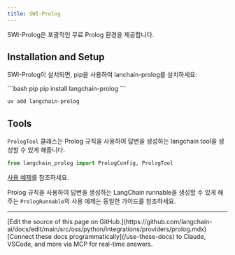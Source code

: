 ```yaml
---
title: SWI-Prolog
---
```


SWI-Prolog은 포괄적인 무료 Prolog 환경을 제공합니다.

## Installation and Setup

SWI-Prolog이 설치되면, pip을 사용하여 lanchain-prolog를 설치하세요:

<CodeGroup>
```bash pip
pip install langchain-prolog
```

```bash uv
uv add langchain-prolog
```
</CodeGroup>

## Tools

`PrologTool` 클래스는 Prolog 규칙을 사용하여 답변을 생성하는 langchain tool을 생성할 수 있게 해줍니다.

```python
from langchain_prolog import PrologConfig, PrologTool
```

[사용 예제](/oss/python/integrations/tools/prolog_tool)를 참조하세요.

Prolog 규칙을 사용하여 답변을 생성하는 LangChain runnable을 생성할 수 있게 해주는 `PrologRunnable`의 사용 예제는 동일한 가이드를 참조하세요.

---

<Callout icon="pen-to-square" iconType="regular">
    [Edit the source of this page on GitHub.](https://github.com/langchain-ai/docs/edit/main/src/oss/python/integrations/providers/prolog.mdx)
</Callout>
<Tip icon="terminal" iconType="regular">
    [Connect these docs programmatically](/use-these-docs) to Claude, VSCode, and more via MCP for    real-time answers.
</Tip>
